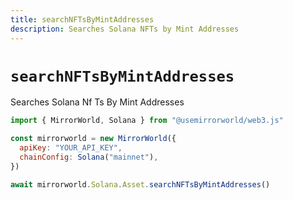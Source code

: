 ```yaml
---
title: searchNFTsByMintAddresses
description: Searches Solana NFTs by Mint Addresses
---
```


# `searchNFTsByMintAddresses`

Searches Solana Nf Ts By Mint Addresses

```js
import { MirrorWorld, Solana } from "@usemirrorworld/web3.js"

const mirrorworld = new MirrorWorld({
  apiKey: "YOUR_API_KEY",
  chainConfig: Solana("mainnet"),
})

await mirrorworld.Solana.Asset.searchNFTsByMintAddresses()
```